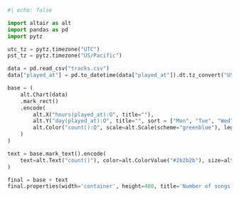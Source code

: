 ```python
#| echo: false

import altair as alt
import pandas as pd
import pytz

utc_tz = pytz.timezone("UTC")
pst_tz = pytz.timezone("US/Pacific")

data = pd.read_csv("tracks.csv")
data["played_at"] = pd.to_datetime(data["played_at"]).dt.tz_convert("US/Pacific")

base = (
    alt.Chart(data)
    .mark_rect()
    .encode(
        alt.X("hours(played_at):O", title=""),
        alt.Y("day(played_at):O", title="", sort = ["Mon", "Tue", "Wed", "Thu", "Fri", "Sat", "Sun"]),
        alt.Color("count():Q", scale=alt.Scale(scheme="greenblue"), legend=None),
    )
)

text = base.mark_text().encode(
    text=alt.Text("count()"), color=alt.ColorValue("#2b2b2b"), size=alt.SizeValue(15)
)

final = base + text
final.properties(width='container', height=400, title='Number of songs played')
```